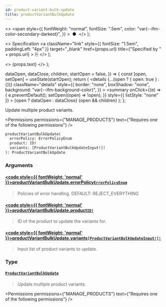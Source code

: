 ```yaml
---
id: product-variant-bulk-update
title: productVariantBulkUpdate
---
```


  <>
    <span
      style={{
        fontWeight: "normal",
        fontSize: ".5em",
        color: "var(--ifm-color-secondary-darkest)",
      }}
    >
      &nbsp;●&nbsp;
    </span>
  </>
);

  <>
    Specification
    <a
      className="link"
      style={{ fontSize: "1.5em", paddingLeft: "4px" }}
      target="\_blank"
      href={props.url}
      title={"Specified by " + props.url}
    >
      ⎘
    </a>
  </>
);

  <>
    <span className={props.class}>{props.text}</span>
  </>
);


  dataOpen,
  dataClose,
  children,
  startOpen = false,
}) => {
  const [open, setOpen] = useState(startOpen);
  return (
    <details
      {...(open ? { open: true } : {})}
      className="details"
      style={{
        border: "none",
        boxShadow: "none",
        background: "var(--ifm-background-color)",
      }}
    >
      <summary
        onClick={(e) => {
          e.preventDefault();
          setOpen((open) => !open);
        }}
        style={{ listStyle: "none" }}
      >
        {open ? dataOpen : dataClose}
      </summary>
      {open && children}
    </details>
  );
};

Update multiple product variants.

<Badge
  text="Added in Saleor 3.11"
  class="badge badge--secondary margin-bottom--sm"
/>

<FeaturePreview />

<Permissions
  permissions={"MANAGE_PRODUCTS"}
  text={"Requires one of the following permissions"}
/>

```graphql
productVariantBulkUpdate(
  errorPolicy: ErrorPolicyEnum
  product: ID!
  variants: [ProductVariantBulkUpdateInput!]!
): ProductVariantBulkUpdate
```

### Arguments

#### [<code style={{ fontWeight: 'normal' }}>productVariantBulkUpdate.<b>errorPolicy</b></code>](#)<Bullet />[`ErrorPolicyEnum`](../../../api-reference/miscellaneous/enums/error-policy-enum) <Badge class="badge badge--secondary" text="enum"/> <Badge class="badge badge--secondary" text="miscellaneous"/>

> Policies of error handling. DEFAULT: REJECT_EVERYTHING

#### [<code style={{ fontWeight: 'normal' }}>productVariantBulkUpdate.<b>product</b></code>](#)<Bullet />[`ID!`](../../../api-reference/miscellaneous/scalars/id) <Badge class="badge badge--secondary" text="non-null"/> <Badge class="badge badge--secondary" text="scalar"/> <Badge class="badge badge--secondary" text="miscellaneous"/>

> ID of the product to update the variants for.

#### [<code style={{ fontWeight: 'normal' }}>productVariantBulkUpdate.<b>variants</b></code>](#)<Bullet />[`[ProductVariantBulkUpdateInput!]!`](../../../api-reference/products/inputs/product-variant-bulk-update-input) <Badge class="badge badge--secondary" text="non-null"/> <Badge class="badge badge--secondary" text="input"/> <Badge class="badge badge--secondary" text="products"/>

> Input list of product variants to update.

### Type

#### [`ProductVariantBulkUpdate`](../../../api-reference/products/objects/product-variant-bulk-update) <Badge class="badge badge--secondary" text="object"/> <Badge class="badge badge--secondary" text="products"/>

> Update multiple product variants.
>
> <Badge
>   text="Added in Saleor 3.11"
>   class="badge badge--secondary margin-bottom--sm"
> />
>
> <FeaturePreview />

<Permissions
  permissions={"MANAGE_PRODUCTS"}
  text={"Requires one of the following permissions"}
/>


